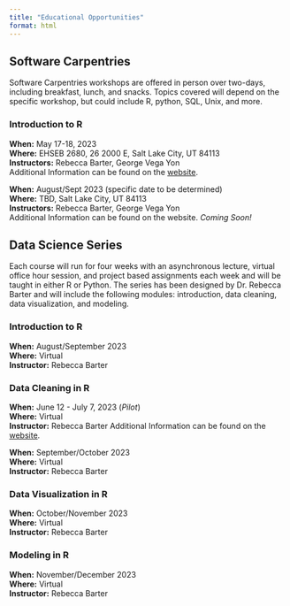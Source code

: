 ```yaml
---
title: "Educational Opportunities"
format: html
---
```


## Software Carpentries
Software Carpentries workshops are offered in person over two-days, including breakfast, lunch, and snacks. Topics covered will depend on the specific workshop, but could include R, python, SQL, Unix, and more.  

### Introduction to R
**When:** May 17-18, 2023\
**Where:** EHSEB 2680, 26 2000 E, Salt Lake City, UT 84113\
**Instructors:** Rebecca Barter, George Vega Yon\
Additional Information can be found on the [website](https://uofudelphi.github.io/2023-05-17-Intro_R/).

**When:** August/Sept 2023 (specific date to be determined)\
**Where:** TBD, Salt Lake City, UT 84113\
**Instructors:** Rebecca Barter, George Vega Yon\
Additional Information can be found on the website. *Coming Soon!*

## Data Science Series
Each course will run for four weeks with an asynchronous lecture, virtual office hour session, and project based assignments each week and will be taught in either R or Python. The series has been designed by Dr. Rebecca Barter and will include the following modules: introduction, data cleaning, data visualization, and modeling. \
  
### Introduction to R
**When:** August/September 2023\
**Where:** Virtual\
**Instructor:** Rebecca Barter

### Data Cleaning in R
**When:** June 12 - July 7, 2023 (*Pilot*)\
**Where:** Virtual\
**Instructor:** Rebecca Barter
Additional Information can be found on the [website](https://utah.instructure.com/courses/907377).

**When:** September/October 2023\
**Where:** Virtual\
**Instructor:** Rebecca Barter

### Data Visualization in R
**When:** October/November 2023\
**Where:** Virtual\
**Instructor:** Rebecca Barter

### Modeling in R
**When:** November/December 2023\
**Where:** Virtual\
**Instructor:** Rebecca Barter

